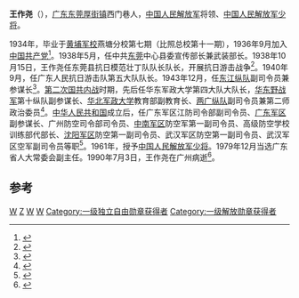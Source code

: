 '''王作尧'''（{{bd|1913年||1990年|7月3日}}），[[广东|广东]][[东莞|东莞]][[厚街镇|厚街镇]]西门巷人，[[中国人民解放军|中国人民解放军]]将领、[[中国人民解放军少将|中国人民解放军少将]]。

1934年，毕业于[[黄埔军校|黄埔军校]]燕塘分校第七期（比照总校第十一期），1936年9月加入[[中国共产党|中国共产党]]<ref>{{cite book|author=中国人民解放军广东省军区军事志办公室编|title=广东军事人物志|location=广州|publisher=广东人民出版社|year=2001|pages=473|isbn=7-218-03574-4}}</ref>。1938年5月，任中共[[东莞|东莞]]中心县委宣传部长兼武装部长。1938年10月15日，王作尧任东莞县抗日模范壮丁队队长队长，开展抗日游击战争<ref>{{cite book|title=黄埔军校将帅录|author=陈予欢编著|pages=77|publisher=广州出版社|year=1998|isbn=7-80592-838-X}}</ref>。1940年9月，任广东人民抗日游击队第五大队队长。1943年12月，任[[东江纵队|东江纵队]]副司令员兼参谋长<ref>{{cite book|author1=何小林主编|author2=《东江纵队志》编辑委员会编|title=东江纵队志|location=北京|publisher=解放军出版社|year=2003|pages=13|isbn=7-5065-4512-8}}</ref>。[[第二次国共内战|第二次国共内战]]时期，先后任华东军政大学第四大队大队长，[[华东野战军|华东野战军]]第十纵队副参谋长、[[华北军政大学|华北军政大学]]教育部副教育长、[[两广纵队|两广纵队]]副司令员兼第二师政治委员<ref>{{cite book|author=《中国人民解放军第四野战军战史》编委会|title=中国人民解放军第四野战军战史 |year=1998 |publisher=解放军出版社 |location=北京|isbn=978-7-5065-5401-5| pages=470}}</ref>。[[中华人民共和国|中华人民共和国]]成立后，任广东军区江防司令部副司令员、[[广东军区|广东军区]]副参谋长、广州防空司令部司令员、[[中南军区|中南军区]]防空军第一副司令员、高级防空学校训练部代部长、[[沈阳军区|沈阳军区]]防空第一副司令员、武汉军区防空第一副司令员、武汉军区空军副司令员等职<ref name="欧阳青">{{cite book |author=欧阳青 |title=大授衔：1955共和国将帅授衔档案|year=2011 |publisher=长城出版社 |location=北京|pages=728|isbn=978-7-5483-0058-8}}</ref>。1961年，授予[[中国人民解放军少将|中国人民解放军少将]]。1979年12月当选广东省人大常委会副主任。1990年7月3日，王作尧在广州病逝<ref>{{cite book|author= 星火燎原编辑部 |title=中国人民解放军将帅名录：第二卷 |year=2006|publisher=解放军出版社 |location=北京|isbn=7-5065-5056-3| pages = 71}}</ref>。

== 参考 ==
{{reflist}}
{{中国军事人物小作品}}

[[Category:中国人民解放军少将|W]]
[[Category:王姓|Z]]
[[Category:东莞人|W]]
[[Category:黄埔军校第十一期|W]]
[[Category:一级独立自由勋章获得者|Category:一级独立自由勋章获得者]]
[[Category:一级解放勋章获得者|Category:一级解放勋章获得者]]